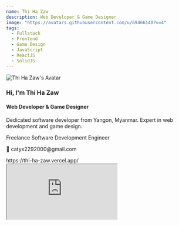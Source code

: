 ```yaml
---
name: Thi Ha Zaw
description: Web Developer & Game Designer
image: "https://avatars.githubusercontent.com/u/69466140?v=4"
tags:
  - Fullstack
  - Frontend
  - Game Design
  - JavaScript
  - ReactJS
  - SolidJS
---
```


<div className="flex flex-col md:flex-row space-y-4 md:space-y-0 md:space-x-4 p-4 h-full">
  <div className="md:w-5/12 flex flex-col justify-center items-center p-6 rounded-xl shadow-md border border-white">
    <div className="h-36 w-36 rounded-full border-4 border-indigo-500 overflow-hidden mb-5">
      <img src="https://avatars.githubusercontent.com/u/69466140?v=4" alt="Thi Ha Zaw's Avatar" />
    </div>
    <h3 className="text-2xl font-semibold mb-3">
      Hi, I'm Thi Ha Zaw
    </h3>
    <h4 className="text-lg text-indigo-500 mb-3">
      Web Developer & Game Designer
    </h4>
    <p className="text-center text-sm mb-2">
      Dedicated software developer from Yangon, Myanmar. Expert in web development and game design.
    </p>
    <p className="text-center text-sm mb-2">
      Freelance Software Development Engineer
    </p>
    <p className="text-center text-sm">
      📧 catyx2292000@gmail.com
    </p>  
  </div>

  <div className="flex flex-1 items-center justify-center md:border-l md:pl-4">
    <div className="webView bg-gray-300 rounded-xl overflow-hidden shadow-md w-full h-[80vh] md:h-[70vh]">
      <div className="bg-indigo-500 text-white p-2 rounded-t-xl flex justify-between items-center">
        <div className="flex space-x-2">
          <div className="bg-red-500 w-3 h-3 rounded-full"></div>
          <div className="bg-yellow-500 w-3 h-3 rounded-full"></div>
          <div className="bg-green-500 w-3 h-3 rounded-full"></div>
        </div>
        <span className="text-xs">https://thi-ha-zaw.vercel.app/</span>
      </div>
      <iframe
          src="https://thi-ha-zaw.vercel.app/"
          className="h-full w-full"
          title="Portfolio Preview"
      />
    </div>
  </div>
</div>

